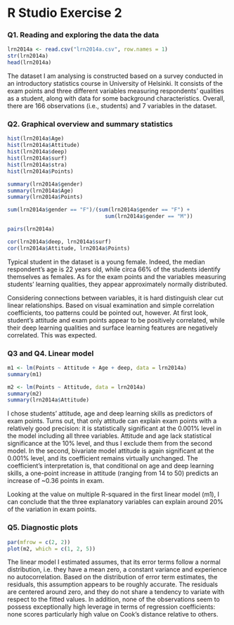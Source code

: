 # R Studio Exercise 2

### Q1. Reading and exploring the data the data
```r
lrn2014a <- read.csv("lrn2014a.csv", row.names = 1)
str(lrn2014a)
head(lrn2014a)
```
The dataset I am analysing is constructed based on a survey conducted in an introductory statistics course in University of Helsinki. It consists of the exam points and three different variables measuring respondents' qualities as a student, along with data for some background characteristics. Overall, there are 166 observations (i.e., students) and 7 variables in the dataset.

### Q2. Graphical overview and summary statistics
```r
hist(lrn2014a$Age)
hist(lrn2014a$Attitude)
hist(lrn2014a$deep)
hist(lrn2014a$surf)
hist(lrn2014a$stra)
hist(lrn2014a$Points)

summary(lrn2014a$gender)
summary(lrn2014a$Age)
summary(lrn2014a$Points)

sum(lrn2014a$gender == "F")/(sum(lrn2014a$gender == "F") + 
                               sum(lrn2014a$gender == "M"))

pairs(lrn2014a)

cor(lrn2014a$deep, lrn2014a$surf)
cor(lrn2014a$Attitude, lrn2014a$Points)
```
Typical student in the dataset is a young female. Indeed, the median respondent's age is 22 years old, while circa 66% of the students identify themselves as females. As for the exam points and the variables measuring students' learning qualities, they appear approximately normally distributed.

Considering connections between variables, it is hard distinguish clear cut linear relationships. Based on visual examination and simple correlation coefficients, too patterns could be pointed out, however. At first look, student's attitude and exam points appear to be positively correlated, while their deep learning qualities and surface learning features are negatively correlated. This was expected.

### Q3 and Q4. Linear model
```r
m1 <- lm(Points ~ Attitude + Age + deep, data = lrn2014a)
summary(m1)

m2 <- lm(Points ~ Attitude, data = lrn2014a)
summary(m2)
summary(lrn2014a$Attitude)
```
I chose students' attitude, age and deep learning skills as predictors of exam points. Turns out, that only attitude can explain exam points with a relatively good precision: it is statistically significant at the 0.001% level in the model including all three variables. Attitude and age lack statistical significance at the 10% level, and thus I exclude them from the second model. In the second, bivariate model attitude is again significant at the 0.001% level, and its coefficient remains virtually unchanged. The coefficient's interpretation is, that conditional on age and deep learning skills, a one-point increase in attitude (ranging from 14 to 50) predicts an increase of ~0.36 points in exam.

Looking at the value on multiple R-squared in the first linear model (m1), I can conclude that the three explanatory variables can explain around 20% of the variation in exam points.

### Q5. Diagnostic plots
```r
par(mfrow = c(2, 2))
plot(m2, which = c(1, 2, 5))
```

The linear model I estimated assumes, that its error terms follow a normal distribution, i.e. they have a mean zero, a constant variance and experience no autocorrelation. Based on the distribution of error term estimates, the residuals, this assumption appears to be roughly accurate. The residuals are centered around zero, and they do not share a tendency to variate with respect to the fitted values. In addition, none of the observations seem to possess exceptionally high leverage in terms of regression coefficients: none scores particularly high value on Cook's distance relative to others.


